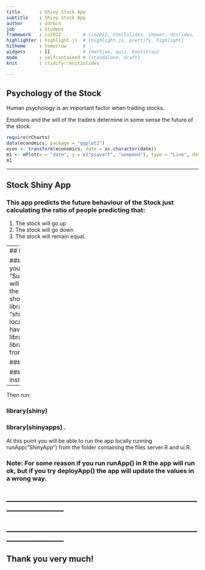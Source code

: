 ```yaml
---
title       : Shiny Stock App
subtitle    : Shiny Stock App
author      : ddrbcn
job         : Student
framework   : io2012        # {io2012, html5slides, shower, dzslides, ...}
highlighter : highlight.js  # {highlight.js, prettify, highlight}
hitheme     : tomorrow      # 
widgets     : []            # {mathjax, quiz, bootstrap}
mode        : selfcontained # {standalone, draft}
knit        : slidify::knit2slides

---  
```

## Psychology of the Stock
Human psychology is an important factor when trading stocks.

Emotions and the will of the traders determine in some sense the future of the stock.

```r
require(rCharts)
data(economics, package = "ggplot2")
econ <- transform(economics, date = as.character(date))
m1 <- mPlot(x = "date", y = c("psavert", "uempmed"), type = "Line", data = econ)
m1
```

--- 

## Stock Shiny  App

### This app predicts the future behaviour of the Stock just calculating the ratio of people predicting that:

1. The stock will go up
2. The stock will go down
3. The stock will remain equal.

--- 
## How to...

### Steps
1. You must select your estimation and click the "Submit" button (the ratios will be updated according to the entered value).
2. You should install and load both libraries "shiny" and "shinyapps" before run locally this app in R.
3. If you have not installed the libraries you can install both libraries in the usual way from your R console:

### install.packages("shiny")

### install.packages("shinyapps")

--- 
Then run:

### library(shiny)

### library(shinyapps) .

At this point you will be able to run the app locally running runApp("ShinyApp") from the folder containing the files server.R and ui.R.




### Note: For some reason if you run runApp() in R the app will run ok, but if you try deployApp() the app will update the values in a wrong way.

## _________________________________________________________________
## _________________________________________________________________

## Thank you very much!



